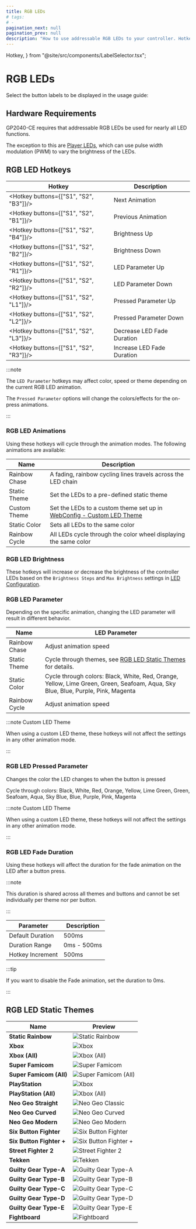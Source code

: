 ---
title: RGB LEDs
# tags:
# -
pagination_next: null
pagination_prev: null
description: "How to use addressable RGB LEDs to your controller. Hotkeys and animation themes."
---

  Hotkey,
} from "@site/src/components/LabelSelector.tsx";

# RGB LEDs

Select the button labels to be displayed in the usage guide:

<InputLabelSelector />

## Hardware Requirements

GP2040-CE requires that addressable RGB LEDs be used for nearly all LED functions.

The exception to this are [Player LEDs](./add-ons/player-number.mdx), which can use pulse width modulation (PWM) to vary
the brightness of the LEDs.

## RGB LED Hotkeys

| Hotkey                                 | Description                |
| -------------------------------------- | -------------------------- |
| <Hotkey buttons={["S1", "S2", "B3"]}/> | Next Animation             |
| <Hotkey buttons={["S1", "S2", "B1"]}/> | Previous Animation         |
| <Hotkey buttons={["S1", "S2", "B4"]}/> | Brightness Up              |
| <Hotkey buttons={["S1", "S2", "B2"]}/> | Brightness Down            |
| <Hotkey buttons={["S1", "S2", "R1"]}/> | LED Parameter Up           |
| <Hotkey buttons={["S1", "S2", "R2"]}/> | LED Parameter Down         |
| <Hotkey buttons={["S1", "S2", "L1"]}/> | Pressed Parameter Up       |
| <Hotkey buttons={["S1", "S2", "L2"]}/> | Pressed Parameter Down     |
| <Hotkey buttons={["S1", "S2", "L3"]}/> | Decrease LED Fade Duration |
| <Hotkey buttons={["S1", "S2", "R3"]}/> | Increase LED Fade Duration |

:::note

The `LED Parameter` hotkeys may affect color, speed or theme depending on the current RGB LED animation.

The `Pressed Parameter` options will change the colors/effects for the on-press animations.

:::

### RGB LED Animations

Using these hotkeys will cycle through the animation modes. The following animations are available:

| Name          | Description                                                                                                                    |
| ------------- | ------------------------------------------------------------------------------------------------------------------------------ |
| Rainbow Chase | A fading, rainbow cycling lines travels across the LED chain                                                                   |
| Static Theme  | Set the LEDs to a pre-defined static theme                                                                                     |
| Custom Theme  | Set the LEDs to a custom theme set up in [WebConfig - Custom LED Theme](./web-configurator/menu-pages/06-custom-led-theme.mdx) |
| Static Color  | Sets all LEDs to the same color                                                                                                |
| Rainbow Cycle | All LEDs cycle through the color wheel displaying the same color                                                               |

### RGB LED Brightness

These hotkeys will increase or decrease the brightness of the controller LEDs based on the `Brightness Steps` and
`Max Brightness` settings in [LED Configuration](/docs/web-configurator/menu-pages/05-led-configuration.mdx#rgb-led-configuration).

### RGB LED Parameter

Depending on the specific animation, changing the LED parameter will result in different behavior.

| Name          | LED Parameter                                                                                                                                                                                                                                                                                                                                                                                                                                                                                                                                     |
| ------------- | ------------------------------------------------------------------------------------------------------------------------------------------------------------------------------------------------------------------------------------------------------------------------------------------------------------------------------------------------------------------------------------------------------------------------------------------------------------------------------------------------------------------------------------------------- |
| Rainbow Chase | Adjust animation speed                                                                                                                                                                                                                                                                                                                                                                                                                                                                                                                            |
| Static Theme  | Cycle through themes, see [RGB LED Static Themes](#rgb-led-static-themes) for details.                                                                                                                                                                                                                                                                                                                                                                                                                                                            |
| Static Color  | Cycle through colors: Black<ColorBlock color="black" />, White<ColorBlock color="white" />, Red<ColorBlock color="red" />, Orange<ColorBlock color="orange" />, Yellow<ColorBlock color="yellow" />, Lime Green<ColorBlock color="limegreen" />, Green<ColorBlock color="green" />, Seafoam<ColorBlock color="seafoam" />, Aqua<ColorBlock color="aqua" />, Sky Blue<ColorBlock color="sky blue" />, Blue<ColorBlock color="blue" />, Purple<ColorBlock color="purple" />, Pink<ColorBlock color="pink" />, Magenta<ColorBlock color="magenta" /> |
| Rainbow Cycle | Adjust animation speed                                                                                                                                                                                                                                                                                                                                                                                                                                                                                                                            |

:::note Custom LED Theme

When using a custom LED theme, these hotkeys will not affect the settings in any other animation mode.

:::

### RGB LED Pressed Parameter

<ColorBlock color="teal" />

Changes the color the LED changes to when the button is pressed

Cycle through colors: Black<ColorBlock color="black" />, White<ColorBlock color="white" />, Red<ColorBlock color="red" />,
Orange<ColorBlock color="orange" />, Yellow<ColorBlock color="yellow" />, Lime Green<ColorBlock color="limegreen" />,
Green<ColorBlock color="green" />, Seafoam<ColorBlock color="seafoam" />, Aqua<ColorBlock color="aqua" />,
Sky Blue<ColorBlock color="sky blue" />, Blue<ColorBlock color="blue" />, Purple<ColorBlock color="purple" />,
Pink<ColorBlock color="pink" />, Magenta<ColorBlock color="magenta" />

:::note Custom LED Theme

When using a custom LED theme, these hotkeys will not affect the settings in any other animation mode.

:::

### RGB LED Fade Duration

Using these hotkeys will affect the duration for the fade animation on the LED after a button press.

:::note

This duration is shared across all themes and buttons and cannot be set individually per theme nor per button.

:::

| Parameter        | Description |
| ---------------- | ----------- |
| Default Duration | 500ms       |
| Duration Range   | 0ms - 500ms |
| Hotkey Increment | 500ms       |

:::tip

If you want to disable the Fade animation, set the duration to 0ms.

:::

## RGB LED Static Themes

| Name                     | Preview                                                                         |
| ------------------------ | ------------------------------------------------------------------------------- |
| **Static Rainbow**       | ![Static Rainbow](./assets/images/led-themes/static-rainbow.png)                |
| **Xbox**                 | ![Xbox](./assets/images/led-themes/xbox.png)                                    |
| **Xbox (All)**           | ![Xbox (All)](./assets/images/led-themes/xbox-all.png)                          |
| **Super Famicom**        | ![Super Famicom](./assets/images/led-themes/super-famicom.png)                  |
| **Super Famicom (All)**  | ![Super Famicom (All)](./assets/images/led-themes/super-famicom-all.png)        |
| **PlayStation**          | ![Xbox](./assets/images/led-themes/playstation.png)                             |
| **PlayStation (All)**    | ![Xbox (All)](./assets/images/led-themes/playstation-all.png)                   |
| **Neo Geo Straight**     | ![Neo Geo Classic](./assets/images/led-themes/neogeo-straight.png)              |
| **Neo Geo Curved**       | ![Neo Geo Curved](./assets/images/led-themes/neogeo-curved.png)                 |
| **Neo Geo Modern**       | ![Neo Geo Modern](./assets/images/led-themes/neogeo-modern.png)                 |
| **Six Button Fighter**   | ![Six Button Fighter](./assets/images/led-themes/six-button-fighter.png)        |
| **Six Button Fighter +** | ![Six Button Fighter +](./assets/images/led-themes/six-button-fighter-plus.png) |
| **Street Fighter 2**     | ![Street Fighter 2](./assets/images/led-themes/street-fighter-2.png)            |
| **Tekken**               | ![Tekken](./assets/images/led-themes/tekken.png)                                |
| **Guilty Gear Type-A**   | ![Guilty Gear Type-A](./assets/images/led-themes/guilty-gear-type-a.png)        |
| **Guilty Gear Type-B**   | ![Guilty Gear Type-B](./assets/images/led-themes/guilty-gear-type-b.png)        |
| **Guilty Gear Type-C**   | ![Guilty Gear Type-C](./assets/images/led-themes/guilty-gear-type-c.png)        |
| **Guilty Gear Type-D**   | ![Guilty Gear Type-D](./assets/images/led-themes/guilty-gear-type-d.png)        |
| **Guilty Gear Type-E**   | ![Guilty Gear Type-E](./assets/images/led-themes/guilty-gear-type-e.png)        |
| **Fightboard**           | ![Fightboard](./assets/images/led-themes/fightboard.png)                        |
